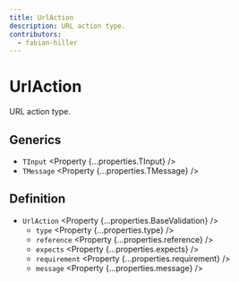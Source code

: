 ```yaml
---
title: UrlAction
description: URL action type.
contributors:
  - fabian-hiller
---
```



# UrlAction

URL action type.

## Generics

- `TInput` <Property {...properties.TInput} />
- `TMessage` <Property {...properties.TMessage} />

## Definition

- `UrlAction` <Property {...properties.BaseValidation} />
  - `type` <Property {...properties.type} />
  - `reference` <Property {...properties.reference} />
  - `expects` <Property {...properties.expects} />
  - `requirement` <Property {...properties.requirement} />
  - `message` <Property {...properties.message} />
